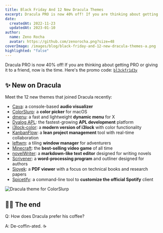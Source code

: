 ```yaml
---
title: Black Friday And 12 New Dracula Themes
excerpt: Dracula PRO is now 40% off! If you are thinking about getting PRO or giving it to a friend, now is the time.
date:
  createdAt: 2022-11-23
  updatedAt: 2023-01-10
author:
  name: Zeno Rocha
  avatar: https://github.com/zenorocha.png?size=48
coverImage: /images/blog/black-friday-and-12-new-dracula-themes-a.png
highlighted: "false"
---
```


Dracula PRO is now 40% off! If you are thinking about getting PRO or giving it to a friend, now is the time. Here's the promo code: [`bl3ckfr1d3y`](https://store.draculatheme.com/l/dracula-pro/bl3ckfr1d3y)

## ✨ New on Dracula

Meet the 12 new themes that joined Dracula recently:

- [Cava](/cava): a console-based **audio visualizer**
- [ColorSlurp](/color-slurp): a **color picker** for macOS
- [dmenu](/dmenu): a fast and lightweight **dynamic menu** for X
- [Dyalog APL](/dyalog): the fastest-growing **APL development** platform
- [i3lock-color](/i3lock-color): a **modern version of i3lock** with color functionality
- [KanbanFlow](/kanbanflow): a **lean project management** tool with real-time collaboration
- [leftwm](/leftwm): a tiling **window manager** for adventurers
- [Minecraft](/minecraft): the **best-selling video game** of all time
- [novelWriter](/novel-writer): a **markdown-like text editor** designed for writing novels
- [Scrivener](/scrivener): a **word-processing program** and outliner designed for authors
- [Sioyek](/sioyek): a **PDF viewer** with a focus on technical books and research papers
- [Spicetify](/spicetify): a command-line tool to **customize the official Spotify** client

![Dracula theme for ColorSlurp](/images/blog/black-friday-and-12-new-dracula-themes-a.png)

## 👋🏻 The end

Q: How does Dracula prefer his coffee?

A: De-coffin-ated. ☕
